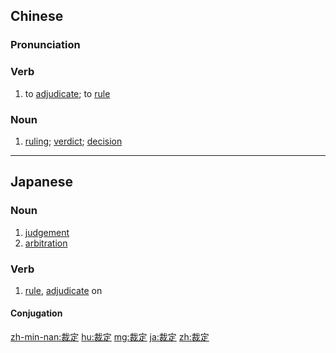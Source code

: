 ==Chinese==
{{zh-forms}}

===Pronunciation===
{{zh-pron
|m=cáidìng
|c=coi4 ding6
|mn=chhâi-tēng
|cat=v,n
}}

===Verb===
{{zh-verb}}

# {{lb|zh|law}} to [[adjudicate]]; to [[rule]]

===Noun===
{{zh-noun}}

# {{lb|zh|law}} [[ruling]]; [[verdict]]; [[decision]]

----

==Japanese==
{{ja-kanjitab|さい|てい|yomi=on}}

===Noun===
{{ja-noun|さいてい}}

# [[judgement]]
# [[arbitration]]

===Verb===
{{ja-verb-suru|さいてい}}

# [[rule]], [[adjudicate]] on

====Conjugation====
{{ja-suru|さいてい}}

[[zh-min-nan:裁定]]
[[hu:裁定]]
[[mg:裁定]]
[[ja:裁定]]
[[zh:裁定]]